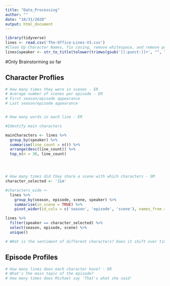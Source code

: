 ```yaml
---
title: "Data_Processing"
author: ""
date: "10/31/2020"
output: html_document
---
```


```r
library(tidyverse)
lines <- read.csv('The-Office-Lines-V3.csv')
#Clean Up Character Names, fix casing, remove whitespace, and remove punctuation
lines$speaker <- str_to_title(tolower(trimws(gsub('[[:punct:]]+', "", lines$speaker))))

```

#Only Brainstorming so far

## Character Proflies
```r
# How many times they were in scenes - ER
# Average number of scenes per episode - ER
# First season/episode appearance
# Last season/episode appearance


# How many words in each line - ER
```


```r
#Identify main characters

mainCharacters <- lines %>% 
  group_by(speaker) %>%
  summarise(line_count = n()) %>%
  arrange(desc(line_count)) %>%
  top_n(n = 30, line_count)




# How many times did they share a scene with which characters - GM
character_selected <- 'Jim'

#characters_wide <-  
  lines %>% 
    group_by(season, episode, scene, speaker) %>%
    summarise(in_scene = TRUE) %>%
    pivot_wider(id_cols = c('season', 'episode', 'scene'), names_from = speaker, values_from = in_scene, values_fill = FALSE)

lines %>%
  filter(speaker == character_selected) %>%
  select(season, episode, scene) %>% 
  unique()

# WHat is the sentiment of different characters? Does it shift over time? - GM
```


## Episode Profiles
```r
# How many lines does each character have? - ER
# What's the main topic of the episode?
# How many times does Michael say 'That's what she said'

```

